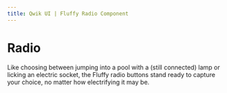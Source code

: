 ```yaml
---
title: Qwik UI | Fluffy Radio Component
---
```



# Radio
Like choosing between jumping into a pool with a (still connected) lamp or licking an electric socket, the Fluffy radio buttons stand ready to capture your choice, no matter how electrifying it may be.

<br/>
<StatusBanner status={statusByComponent.fluffy.Radio}/> 
 